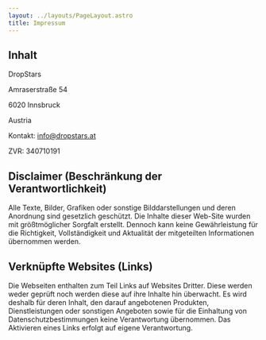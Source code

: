 ```yaml
---
layout: ../layouts/PageLayout.astro
title: Impressum
---
```


## Inhalt

DropStars

Amraserstraße 54

6020 Innsbruck

Austria

Kontakt: info@dropstars.at

ZVR: 340710191

## Disclaimer (Beschränkung der Verantwortlichkeit)

Alle Texte, Bilder, Grafiken oder sonstige Bilddarstellungen und deren Anordnung sind gesetzlich geschützt. Die Inhalte dieser Web-Site wurden mit größtmöglicher Sorgfalt erstellt. Dennoch kann keine Gewährleistung für die Richtigkeit, Vollständigkeit und Aktualität der mitgeteilten Informationen übernommen werden.

## Verknüpfte Websites (Links)

Die Webseiten enthalten zum Teil Links auf Websites Dritter. Diese werden weder geprüft noch werden diese auf ihre Inhalte hin überwacht. Es wird deshalb für deren Inhalt, den darauf angebotenen Produkten, Dienstleistungen oder sonstigen Angeboten sowie für die Einhaltung von Datenschutzbestimmungen keine Verantwortung übernommen. Das Aktivieren eines Links erfolgt auf eigene Verantwortung.